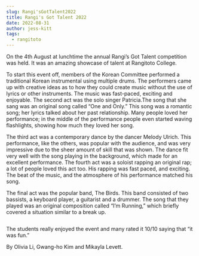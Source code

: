```yaml
---
slug: Rangi'sGotTalent2022
title: Rangi's Got Talent 2022
date: 2022-08-31
author: jess-kitt
tags:
  - rangitoto
---
```

<!--StartFragment-->

On the 4th August at lunchtime the annual Rangi’s Got Talent competition was held. It was an amazing showcase of talent at Rangitoto College.



To start this event off, members of the Korean Committee performed a traditional Korean instrumental using multiple drums. The performers came up with creative ideas as to how they could create music without the use of lyrics or other instruments. The music was fast-paced, exciting and enjoyable. The second act was the solo singer Patricia.The song that she sang was an original song called “One and Only.” This song was a romantic song; her lyrics talked about her past relationship. Many people loved her performance; in the middle of the performance people even started waving flashlights, showing how much they loved her song. 



The third act was a contemporary dance by the dancer Melody Ulrich. This performance, like the others, was popular with the audience, and was very impressive due to the sheer amount of skill that was shown. The dance fit very well with the song playing in the background, which made for an excellent performance. The fourth act was a soloist rapping an original rap; a lot of people loved this act too. His rapping was fast paced, and exciting. The beat of the music, and the atmosphere of his performance matched his song. 



The final act was the popular band, The Birds. This band consisted of two bassists, a keyboard player, a guitarist and a drummer. The song that they played was an original composition called “I’m Running,” which briefly covered a situation similar to a break up. 

![]()

The students really enjoyed the event and many rated it 10/10 saying that “it was fun.”



By Olivia Li, Gwang-ho Kim and Mikayla Levett.



<!--EndFragment-->